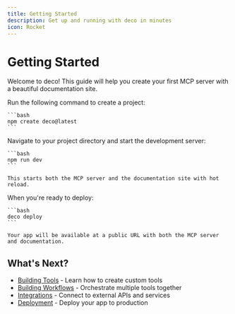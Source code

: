 ```yaml
---
title: Getting Started
description: Get up and running with deco in minutes
icon: Rocket
---
```



# Getting Started

Welcome to deco! This guide will help you create your first MCP server with a beautiful documentation site.

<StepGroup>
  <Step number={1} title="Create a project">
    Run the following command to create a project:
    
    ```bash
    npm create deco@latest
    ```
  </Step>

  <Step number={2} title="Start development">
    Navigate to your project directory and start the development server:
    
    ```bash
    npm run dev
    ```
    
    This starts both the MCP server and the documentation site with hot reload.
  </Step>

  <Step number={3} title="Deploy to production">
    When you're ready to deploy:
    
    ```bash
    deco deploy
    ```
    
    Your app will be available at a public URL with both the MCP server and documentation.
  </Step>
</StepGroup>

## What's Next?

- [Building Tools](/guides/creating-tools) - Learn how to create custom tools
- [Building Workflows](/guides/building-workflows) - Orchestrate multiple tools together
- [Integrations](/guides/integrations) - Connect to external APIs and services
- [Deployment](/guides/deployment) - Deploy your app to production 